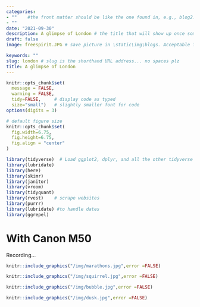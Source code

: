 ```yaml
---
categories:  
- ""    #the front matter should be like the one found in, e.g., blog2.md. It cannot be like the normal Rmd we used
- ""
date: "2021-09-30"
description: A glimpse of London # the title that will show up once someone gets to this page
draft: false
image: freespirit.JPG # save picture in \static\img\blogs. Acceptable formats= jpg, jpeg, or png . Your iPhone pics wont work

keywords: ""
slug: london # slug is the shorthand URL address... no spaces plz
title: A glimpse of London
---
```

  
```r
knitr::opts_chunk$set(
  message = FALSE, 
  warning = FALSE, 
  tidy=FALSE,     # display code as typed
  size="small")   # slightly smaller font for code
options(digits = 3)

# default figure size
knitr::opts_chunk$set(
  fig.width=6.75, 
  fig.height=6.75,
  fig.align = "center"
)
```


```r
library(tidyverse)  # Load ggplot2, dplyr, and all the other tidyverse packages
library(lubridate)
library(here)
library(skimr)
library(janitor)
library(vroom)
library(tidyquant)
library(rvest)    # scrape websites
library(purrr)  
library(lubridate) #to handle dates
library(ggrepel)
```


# With Canon M50

Recording...

```r
knitr::include_graphics("/img/marathons.jpg",error =FALSE)
```

```r
knitr::include_graphics("/img/squirrel.jpg",error =FALSE)
```

```r
knitr::include_graphics("/img/bubble.jpg",error =FALSE)
```

```r
knitr::include_graphics("/img/dusk.jpg",error =FALSE)
```
